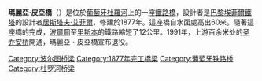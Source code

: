 {{unreferenced|time=2015-01-09T16:35:00+00:00}}
'''瑪麗亞·皮亞橋'''（{{lang-pt|Ponte Maria Pia}}）是位於[[葡萄牙|葡萄牙]][[杜羅河|杜羅河]]上的一座[[鐵路橋|鐵路橋]]，設計者是[[巴黎|巴黎]][[埃菲爾鐵塔|埃菲爾鐵塔]]的設計者[[居斯塔夫·艾菲爾|居斯塔夫·艾菲爾]]，修建於1877年。這座橋自水面處高出60米。隨著這座橋的完成，[[波爾圖|波爾圖]]至[[里斯本|里斯本]]的鐵路縮短了12公里。1991年，上游百余米处的[[圣乔安桥|圣乔安桥]]開通，瑪麗亞・皮亞橋宣布退役。

{{Authority control}}
[[Category:波尔图桥梁|Category:波尔图桥梁]]
[[Category:1877年完工橋梁|Category:1877年完工橋梁]]
[[Category:葡萄牙铁路桥|Category:葡萄牙铁路桥]]
[[Category:杜罗河桥梁|Category:杜罗河桥梁]]